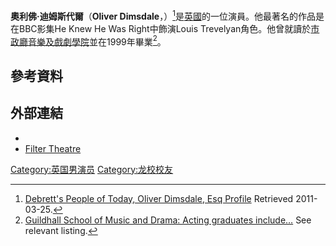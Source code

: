 '''奧利佛·迪姆斯代爾'''（'''Oliver Dimsdale'''，{{bd|1972年|10月28日}}）<ref name="Debretts1">[http://www.debretts.com/people/biographies/browse/d/26024/Oliver+DIMSDALE.aspx Debrett's People of Today, Oliver Dimsdale, Esq Profile] {{Wayback|url=http://www.debretts.com/people/biographies/browse/d/26024/Oliver+DIMSDALE.aspx |date=20131104233900 }} Retrieved 2011-03-25.</ref>是[[英國|英國]]的一位演員。他最著名的作品是在BBC影集He Knew He Was Right中飾演Louis Trevelyan角色。他曾就讀於[[市政廳音樂及戲劇學院|市政廳音樂及戲劇學院]]並在1999年畢業<ref name="Guildhall1">[http://www.gsmd.ac.uk/acting/introduction/samples_of_work_done.html Guildhall School of Music and Drama: Acting graduates include…] {{Wayback|url=http://www.gsmd.ac.uk/acting/introduction/samples_of_work_done.html |date=20080627232415 }} See relevant listing.</ref>。
==參考資料==
{{reflist}}
==外部連結==
*{{IMDb name|name=Oliver Dimsdale|id=1472522}}
*[http://www.filtertheatre.com/ Filter Theatre] {{Wayback|url=http://www.filtertheatre.com/ |date=20210115213805 }}

{{DEFAULTSORT:Dimsdale, Oliver}}
[[Category:英国男演员|Category:英国男演员]]
[[Category:龙校校友|Category:龙校校友]]
